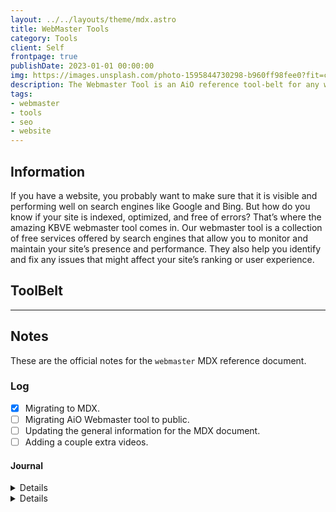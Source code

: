 ```yaml
---
layout: ../../layouts/theme/mdx.astro
title: WebMaster Tools
category: Tools
client: Self
frontpage: true
publishDate: 2023-01-01 00:00:00
img: https://images.unsplash.com/photo-1595844730298-b960ff98fee0?fit=crop&w=1400&h=700&q=75
description: The Webmaster Tool is an AiO reference tool-belt for any website owner/designer. It will include all the links you need to help bolster your website above the competition!
tags:
- webmaster
- tools
- seo
- website
---
```



## Information

If you have a website, you probably want to make sure that it is visible and performing well on search engines like Google and Bing. 
But how do you know if your site is indexed, optimized, and free of errors? 
That’s where the amazing KBVE webmaster tool comes in. 
Our webmaster tool is a collection of free services offered by search engines that allow you to monitor and maintain your site’s presence and performance. 
They also help you identify and fix any issues that might affect your site’s ranking or user experience.

## ToolBelt

---

## Notes

These are the official notes for the `webmaster` MDX reference document.

### Log

- [X] Migrating to MDX.
- [ ] Migrating AiO Webmaster tool to public.
- [ ] Updating the general information for the MDX document.
- [ ] Adding a couple extra videos.

#### Journal

<Details data="2023-04-11">

Added the details widget and will start to expand upon the notes, with the goal of launching our first webmaster tool within the end of Q2.

Also added a task list under the log, to make it easier.

</Details>

<Details data="2022-12-10">

It looks like we have better mdx support with AstroJS v2, I think I might try a bring the webmaster tool online via this page.

Dev Notes for launch.

Major issue with MDX files on the render and dev side.

Currently, it seems that mdx files are causing a decent amount of issues for us within the `Content` System/API.
I am going to use this as a test case for the mdx problems, hopefully I could find a patchwork solution until the next major release for AstroJS. I did reach out to the team but it seems that they are on holiday break but they are aware of the issues and have stated that this is an experimental area.

</Details>